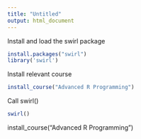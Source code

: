 ```yaml
---
title: "Untitled"
output: html_document
---
```


Install and load the swirl package
```r
install.packages("swirl")
library('swirl')
```


Install relevant course
```r
install_course("Advanced R Programming")
```

Call swirl()
```r
swirl()
```

install_course("Advanced R Programming")
